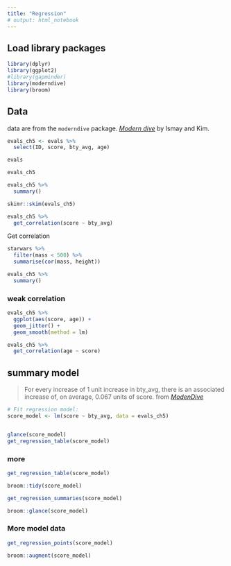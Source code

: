```yaml
---
title: "Regression"
# output: html_notebook
---
```


## Load library packages

```r
library(dplyr)
library(ggplot2)
#library(gapminder)
library(moderndive)
library(broom)
```

## Data

data are from the `moderndive` package.  [_Modern dive_](https://moderndive.com/) by Ismay and Kim.  

```r
evals_ch5 <- evals %>% 
  select(ID, score, bty_avg, age)

evals

evals_ch5
```


```r
evals_ch5 %>% 
  summary()
```

```r
skimr::skim(evals_ch5)
```

```r
evals_ch5 %>% 
  get_correlation(score ~ bty_avg)
```

Get correlation

```r

starwars %>% 
  filter(mass < 500) %>% 
  summarise(cor(mass, height))
```


```r
evals_ch5 %>% 
  summary()
```

### weak correlation

```r
evals_ch5 %>% 
  ggplot(aes(score, age)) +
  geom_jitter() +
  geom_smooth(method = lm)
```

```r
evals_ch5 %>% 
  get_correlation(age ~ score)
```

## summary model 

> For every increase of 1 unit increase in bty_avg, there is an associated increase of, on average, 0.067 units of score. from [_ModenDive_](https://moderndive.com/5-regression.html)

```r
# Fit regression model:
score_model <- lm(score ~ bty_avg, data = evals_ch5)


glance(score_model)
get_regression_table(score_model)

```

### more

```r
get_regression_table(score_model)
```


```r
broom::tidy(score_model)
```

```r
get_regression_summaries(score_model)
```


```r
broom::glance(score_model)
```



### More model data

```r
get_regression_points(score_model)
```

```r
broom::augment(score_model)
```

